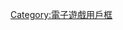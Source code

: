{{Userbox
  |border-c = #556b2f
  |border-s = 1
  |id-c     = #000000
  |id-s     = 12
  |id-fc    = #c0c0c0
  |info-c   = white
  |info-s   = 10
  |info-fc  = black
  |id       = Diablo
  |info     = 這個用戶喜欢玩'''[[暗黑破坏神系列|暗黑破坏神]]'''系列游戏。
}}<includeonly>[[Category:喜歡玩暗黑破壞神的維基人|{{PAGENAME}}]]</includeonly><noinclude>

{{DEFAULTSORT:Diablo}}
[[Category:喜歡玩暗黑破壞神的維基人| ]]
[[Category:電子遊戲用戶框]]
</noinclude>